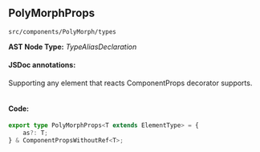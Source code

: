 
<Meta title="src/components/PolyMorph/types" />

## PolyMorphProps
`src/components/PolyMorph/types`

**AST Node Type:** *TypeAliasDeclaration*

#### JSDoc annotations:

Supporting any element that reacts ComponentProps decorator supports.

```bash

```

#### Code:

```ts
export type PolyMorphProps<T extends ElementType> = {
    as?: T;
} & ComponentPropsWithoutRef<T>;

```

